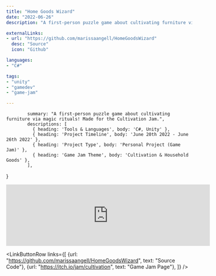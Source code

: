```yaml
---
title: "Home Goods Wizard"
date: "2022-06-26"
description: "A first-person puzzle game about cultivating furniture via magic rituals."

externalLinks:
- url: "https://github.com/marissaangell/HomeGoodsWizard"
  desc: "Source"
  icon: "Github"

languages: 
- "C#"

tags:
- "unity"
- "gamedev"
- "game-jam"

---
```


            summary: "A first-person puzzle game about cultivating furniture via magic rituals! Made for the Cultivation Jam.",
            descriptions: [
              { heading: 'Tools & Languages', body: 'C#, Unity' },
              { heading: 'Project Timeline', body: 'June 20th 2022 - June 26th 2022' },
              { heading: 'Project Type', body: 'Personal Project (Game Jam)' },
              { heading: 'Game Jam Theme', body: 'Cultivation & Household Goods' },
            ],
}

<TwoColumn vars={vars} centerRightCol={true}>

<div className="mt-10 flex justify-center">

<iframe src="https://itch.io/embed/1591804?linkback=true&amp;bg_color=624F41&amp;fg_color=fbf2e9&amp;link_color=F4D5B8&amp;border_color=F4D5B8" width="552" height="167" frameborder="0"><a href="https://marissaangell.itch.io/home-goods-wizard">Home Goods Wizard by Marissa Angell</a></iframe>
</div> 

<LinkButtonRow 
  links={[
          {url: "https://github.com/marissaangell/HomeGoodsWizard", text: "Source Code"},
          {url: "https://itch.io/jam/cultivation", text: "Game Jam Page"},
        ]} 
/>

</TwoColumn>